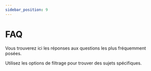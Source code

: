 ```yaml
---
sidebar_position: 9
---
```


# FAQ 

Vous trouverez ici les réponses aux questions les plus fréquemment posées. 

Utilisez les options de filtrage pour trouver des sujets spécifiques.


<FAQList />